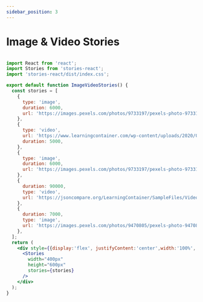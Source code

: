 ```yaml
---
sidebar_position: 3
---
```


# Image & Video Stories


<ImageVideoStories />


```jsx

import React from 'react';
import Stories from 'stories-react';
import 'stories-react/dist/index.css';

export default function ImageVideoStories() {
  const stories = [
    {
      type: 'image',
      duration: 6000,
      url: 'https://images.pexels.com/photos/9733197/pexels-photo-9733197.jpeg?w=300',
    },
    {
      type: 'video',
      url: 'https://www.learningcontainer.com/wp-content/uploads/2020/05/sample-mp4-file.mp4',
      duration: 5000,
    },
    {
      type: 'image',
      duration: 6000,
      url: 'https://images.pexels.com/photos/9733197/pexels-photo-9733197.jpeg?w=300',
    },
    {
      duration: 90000,
      type: 'video',
      url: 'https://jsoncompare.org/LearningContainer/SampleFiles/Video/MP4/Sample-MP4-Video-File-Download.mp4',
    },
    {
      duration: 7000,
      type: 'image',
      url: 'https://images.pexels.com/photos/9470805/pexels-photo-9470805.jpeg?w=300',
    },
  ];
  return (
    <div style={{display:'flex', justifyContent:'center',width:'100%', marginBottom:'16px'}}>
      <Stories
        width="400px"
        height="600px"
        stories={stories}
      />
    </div>
  );
}


```
